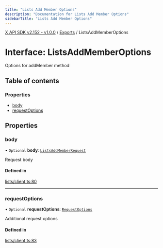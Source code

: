 ```yaml
---
title: "Lists Add Member Options"
description: "Documentation for Lists Add Member Options"
sidebarTitle: "Lists Add Member Options"
---
```


[X API SDK v2.152 - v1.0.0](../README.md) / [Exports](../modules.md) / ListsAddMemberOptions

# Interface: ListsAddMemberOptions

Options for addMember method

## Table of contents

### Properties

- [body](ListsAddMemberOptions.md#body)
- [requestOptions](ListsAddMemberOptions.md#requestoptions)

## Properties

### body

• `Optional` **body**: [`ListsAddMemberRequest`](ListsAddMemberRequest.md)

Request body

#### Defined in

[lists/client.ts:80](https://github.com/xdevplatform/xdk/blob/ad4172ef5f68f089e0f077a190b271016dd35bf7/xdk/typescript/src/lists/client.ts#L80)

___

### requestOptions

• `Optional` **requestOptions**: [`RequestOptions`](RequestOptions.md)

Additional request options

#### Defined in

[lists/client.ts:83](https://github.com/xdevplatform/xdk/blob/ad4172ef5f68f089e0f077a190b271016dd35bf7/xdk/typescript/src/lists/client.ts#L83)
